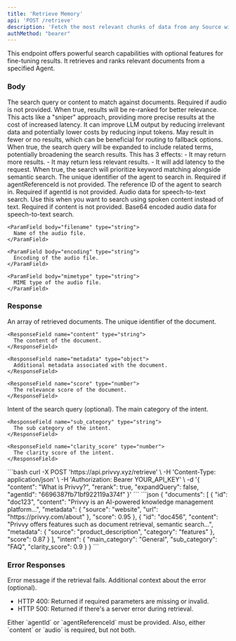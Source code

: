 ```yaml
---
title: 'Retrieve Memory'
api: 'POST /retrieve'
description: 'Fetch the most relevant chunks of data from any Source within a specified Agent based on a query'
authMethod: "bearer"
---
```


This endpoint offers powerful search capabilities with optional features for fine-tuning results. It retrieves and ranks relevant documents from a specified Agent.

### Body

<ParamField body="content" type="string">
  The search query or content to match against documents. Required if audio is not provided.
</ParamField>

<ParamField body="rerank" type="boolean" default="false">
  When true, results will be re-ranked for better relevance. This acts like a "sniper" approach, providing more precise results at the cost of increased latency. It can improve LLM output by reducing irrelevant data and potentially lower costs by reducing input tokens. May result in fewer or no results, which can be beneficial for routing to fallback options.
</ParamField>

<ParamField body="expandQuery" type="boolean" default="true">
  When true, the search query will be expanded to include related terms, potentially broadening the search results. This has 3 effects:
  - It may return more results.
  - It may return less relevant results.
  - It will add latency to the request.
</ParamField>

<ParamField body="useKeywords" type="boolean" default="false">
  When true, the search will prioritize keyword matching alongside semantic search.
</ParamField>

<ParamField body="agentId" type="string">
  The unique identifier of the agent to search in. Required if agentReferenceId is not provided.
</ParamField>

<ParamField body="agentReferenceId" type="string">
  The reference ID of the agent to search in. Required if agentId is not provided.
</ParamField>

<ParamField body="audio" type="object">
  Audio data for speech-to-text search. Use this when you want to search using spoken content instead of text. Required if content is not provided.

  <Expandable title="Audio Object Properties">
    <ParamField body="data" type="string">
      Base64 encoded audio data for speech-to-text search.
    </ParamField>

    <ParamField body="filename" type="string">
      Name of the audio file.
    </ParamField>

    <ParamField body="encoding" type="string">
      Encoding of the audio file.
    </ParamField>

    <ParamField body="mimetype" type="string">
      MIME type of the audio file.
    </ParamField>
  </Expandable>
</ParamField>

### Response

<ResponseField name="documents" type="array">
  An array of retrieved documents.

  <Expandable title="Document Properties">
    <ResponseField name="id" type="string">
      The unique identifier of the document.
    </ResponseField>

    <ResponseField name="content" type="string">
      The content of the document.
    </ResponseField>

    <ResponseField name="metadata" type="object">
      Additional metadata associated with the document.
    </ResponseField>

    <ResponseField name="score" type="number">
      The relevance score of the document.
    </ResponseField>
  </Expandable>
</ResponseField>

<ResponseField name="intent" type="object">
  Intent of the search query (optional).

  <Expandable title="Intent Properties">
    <ResponseField name="main_category" type="string">
      The main category of the intent.
    </ResponseField>

    <ResponseField name="sub_category" type="string">
      The sub category of the intent.
    </ResponseField>

    <ResponseField name="clarity_score" type="number">
      The clarity score of the intent.
    </ResponseField>
  </Expandable>
</ResponseField>

<RequestExample>
```bash
curl -X POST 'https://api.privvy.xyz/retrieve' \
-H 'Content-Type: application/json' \
-H 'Authorization: Bearer YOUR_API_KEY' \
-d '{
  "content": "What is Privvy?",
  "rerank": true,
  "expandQuery": false,
  "agentId": "6696387fb71bf922119a374f"
}'
```
</RequestExample>

<ResponseExample>
```json
{
  "documents": [
    {
      "id": "doc123",
      "content": "Privvy is an AI-powered knowledge management platform...",
      "metadata": {
        "source": "website",
        "url": "https://privvy.com/about"
      },
      "score": 0.95
    },
    {
      "id": "doc456",
      "content": "Privvy offers features such as document retrieval, semantic search...",
      "metadata": {
        "source": "product_description",
        "category": "features"
      },
      "score": 0.87
    }
  ],
  "intent": {
    "main_category": "General",
    "sub_category": "FAQ",
    "clarity_score": 0.9
  }
}
```
</ResponseExample>

### Error Responses

<ResponseField name="error" type="string">
  Error message if the retrieval fails.
</ResponseField>

<ResponseField name="context" type="string">
  Additional context about the error (optional).
</ResponseField>

- HTTP 400: Returned if required parameters are missing or invalid.
- HTTP 500: Returned if there's a server error during retrieval.

<Note>
  Either `agentId` or `agentReferenceId` must be provided. Also, either `content` or `audio` is required, but not both.
</Note>